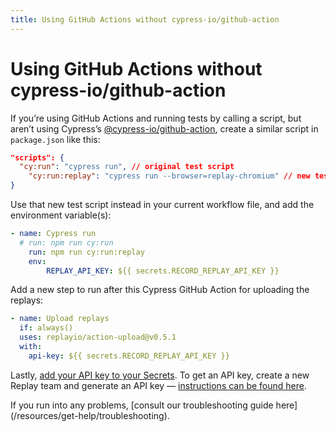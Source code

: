 ```yaml
---
title: Using GitHub Actions without cypress-io/github-action
---
```


# Using GitHub Actions without cypress-io/github-action

If you’re using GitHub Actions and running tests by calling a script, but aren’t using Cypress’s [@cypress-io/github-action](https://github.com/cypress-io/github-action), create a similar script in `package.json` like this:

```json
"scripts": {
  "cy:run": "cypress run", // original test script
	"cy:run:replay": "cypress run --browser=replay-chromium" // new test script
}
```

Use that new test script instead in your current workflow file, and add the environment variable(s):

```yaml
- name: Cypress run
  #	run: npm run cy:run 
	run: npm run cy:run:replay
	env:
		REPLAY_API_KEY: ${{ secrets.RECORD_REPLAY_API_KEY }}
```

Add a new step to run after this Cypress GitHub Action for uploading the replays:

```yaml
- name: Upload replays
  if: always()
  uses: replayio/action-upload@v0.5.1
  with:
    api-key: ${{ secrets.RECORD_REPLAY_API_KEY }}
```

Lastly, [add your API key to your Secrets](https://docs.github.com/en/codespaces/managing-codespaces-for-your-organization/managing-encrypted-secrets-for-your-repository-and-organization-for-github-codespaces#adding-secrets-for-a-repository). To get an API key, create a new Replay team and generate an API key — [instructions can be found here](/getting-started/teams-admin/setting-up-a-team#api-keys).

<Callout type="info" emoji="⚠️">
If you run into any problems, [consult our troubleshooting guide here](/resources/get-help/troubleshooting).
</Callout>